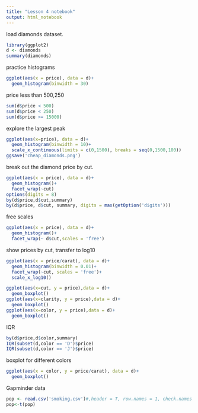 ```yaml
---
title: "Lesson 4 notebook"
output: html_notebook
---
```



load diamonds dataset.
```r
library(ggplot2)
d <- diamonds
summary(diamonds)
```

practice histograms
```r
ggplot(aes(x = price), data = d)+
  geom_histogram(binwidth = 30)
```


price less than 500,250

```r
sum(d$price < 500)
sum(d$price < 250)
sum(d$price >= 15000)
```

explore the largest peak
```r
ggplot(aes(x=price), data = d)+
  geom_histogram(binwidth = 10)+
  scale_x_continuous(limits = c(0,1500), breaks = seq(0,1500,100))
ggsave('cheap_diamonds.png')
```


break out the diamond price by cut.
```r
ggplot(aes(x = price), data = d)+
  geom_histogram()+
  facet_wrap(~cut)
options(digits = 8)
by(d$price,d$cut,summary)
by(d$price, d$cut, summary, digits = max(getOption('digits')))
```

free scales
```r
ggplot(aes(x = price), data = d)+
  geom_histogram()+
  facet_wrap(~ d$cut,scales = 'free')
```

show prices by cut, transfer to log10
```r
ggplot(aes(x = price/carat), data = d)+
  geom_histogram(binwidth = 0.01)+
  facet_wrap(~cut, scales = 'free')+
  scale_x_log10()
```

```r
ggplot(aes(x=cut, y = price),data = d)+
  geom_boxplot()
ggplot(aes(x=clarity, y = price),data = d)+
  geom_boxplot()
ggplot(aes(x=color, y = price),data = d)+
  geom_boxplot()
```

IQR

```r
by(d$price,d$color,summary)
IQR(subset(d,color == 'D')$price)
IQR(subset(d,color == 'J')$price)
```

boxplot for different colors
```r
ggplot(aes(x = color, y = price/carat), data = d)+
  geom_boxplot()
```

Gapminder data
```r
pop <- read.csv('smoking.csv')#,header = T, row.names = 1, check.names = F)
pop<-t(pop)


```

